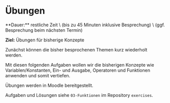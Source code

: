 
# Übungen

<Callout>
  **Dauer:** restliche Zeit \
  (bis zu 45 Minuten inklusive Besprechung) \
  (ggf. Besprechung beim nächsten Termin)

**Ziel:** Übungen für bisherige Konzepte
</Callout>

Zunächst können die bisher besprochenen
Themen kurz wiederholt werden.

Mit diesen folgenden Aufgaben wollen wir die 
bisherigen Konzepte wie Variablen/Konstanten, 
Ein- und Ausgabe, Operatoren und Funktionen 
anwenden und somit vertiefen.

Übungen werden in Moodle bereitgestellt.

Aufgaben und Lösungen siehe `03-Funktionen` im Repository `exercises`.
